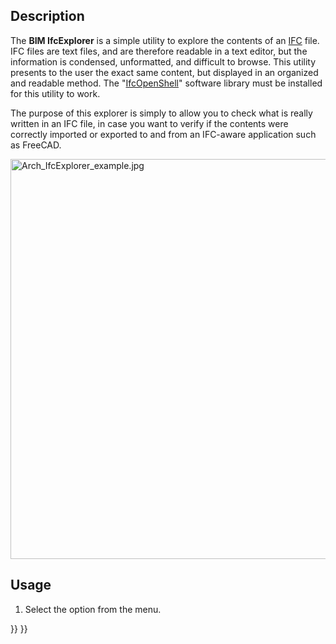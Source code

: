 <languages/>

<div class="mw-translate-fuzzy">
{{docnav/sv|[[Arch_Check|Check]]|[[Arch_ToggleIfcBrepFlag|Toggle IFC Brep flag]]|[[Arch_Workbench|Arch]]|IconL=Arch_Check.svg |IconC=Workbench_Arch.svg |IconR=Arch_ToggleIfcBrepFlag.svg}}
</div>

<div class="mw-translate-fuzzy">
{{GuiCommand/sv
|Name=Arch IfcExplorer|Name/sv=Arch IfcExplorer
|MenuLocation=Arch → Utilities → Ifc Explorer
|Workbenches=[[Arch_Workbench/sv|Arch]]
|SeeAlso=[[Arch IFC/sv|Arch IFC]]
}}
</div>

==Description==

The '''BIM IfcExplorer''' is a simple utility to explore the contents of an [[Arch_IFC|IFC]] file. IFC files are text files, and are therefore readable in a text editor, but the information is condensed, unformatted, and difficult to browse. This utility presents to the user the exact same content, but displayed in an organized and readable method. The "[[IfcOpenShell|IfcOpenShell]]" software library must be installed for this utility to work.

The purpose of this explorer is simply to allow you to check what is really written in an IFC file, in case you want to verify if the contents were correctly imported or exported to and from an IFC-aware application such as FreeCAD. 

[[Image:Arch IfcExplorer example.jpg|640px]]
{{Caption|IFC Explorer with several properties}}

==Usage==

# Select the {{MenuCommand|Utils → [[Image:BIM_IfcExplorer.svg|16px]] IFC Explorer}} option from the menu.


<div class="mw-translate-fuzzy">
{{docnav/sv|[[Arch_Check|Check]]|[[Arch_ToggleIfcBrepFlag|Toggle IFC Brep flag]]|[[Arch_Workbench|Arch]]|IconL=Arch_Check.svg |IconC=Workbench_Arch.svg |IconR=Arch_ToggleIfcBrepFlag.svg}}
</div>

{{BIM_Tools_navi{{#translation:}}}}
{{Userdocnavi{{#translation:}}}}